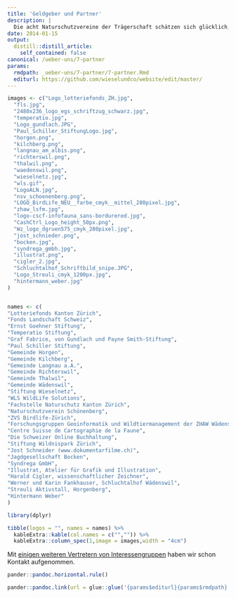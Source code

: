 ```yaml
---
title: 'Geldgeber und Partner'
description: |
  Die acht Naturschutzvereine der Trägerschaft schätzen sich glücklich, auf folgende Geldgeber und Partner zählen zu können: Fonds Landschaft Schweiz, Stiftung Wieselnetz, Fachstelle Naturschutz Kanton Zürich, ZVS/Birdlife-Zürich, Forschungsgruppe Geoinformatik der ZHAW Wädenswil, Forschungsgruppe Wildtiermanagement der ZHAW Wädenswil... Folgend vollständig aufgelistet: 
date: 2014-01-15
output:
  distill::distill_article:
    self_contained: false
canonical: /ueber-uns/7-partner
params:
  rmdpath: _ueber-uns/7-partner/7-partner.Rmd
  editurl: https://github.com/wieselundco/website/edit/master/
---
```


```r

images <- c("Logo_lotteriefonds_ZH.jpg",
  "fls.jpg",
  "2480x236_logo_egs_schriftzug_schwarz.jpg",
  "temperatio.jpg",
  "Logo_gundlach.JPG",
  "Paul_Schiller_StiftungLogo.jpg",
  "horgen.png",
  "kilchberg.png",
  "langnau_am_albis.png",
  "richterswil.png",
  "thalwil.png",
  "waedenswil.png",
  "wieselnetz.jpg",
  "wls.gif",
  "LogoALN.jpg",
  "nsv_schoenenberg.png",
  "LOGO_BirdLife_NEU__farbe_cmyk__mittel_280pixel.jpg",
  "zhaw_lsfm.jpg",
  "logo-cscf-infofauna_sans-bordurered.jpg",
  "CashCtrl_Logo_height_50px.png",
  "Wz_logo_dgruen575_cmyk_280pixel.jpg",
  "jost_schnieder.png",
  "bocken.jpg",
  "syndrega_gmbh.jpg",
  "illustrat.png",
  "cigler_2.jpg",
  "Schluchtalhof_Schriftbild_snipe.JPG",
  "Logo_Streuli_cmyk_1200px.jpg",
  "hintermann_weber.jpg"
)


names <- c(
"Lotteriefonds Kanton Zürich", 
"Fonds Landschaft Schweiz", 
"Ernst Goehner Stiftung", 
"Temperatio Stiftung", 
"Graf Fabrice, von Gundlach und Payne Smith-Stiftung", 
"Paul Schiller Stiftung", 
"Gemeinde Horgen", 
"Gemeinde Kilchberg", 
"Gemeinde Langnau a.A.", 
"Gemeinde Richterswil", 
"Gemeinde Thalwil", 
"Gemeinde Wädenswil", 
"Stiftung Wieselnetz", 
"WLS WildLife Solutions", 
"Fachstelle Naturschutz Kanton Zürich", 
"Naturschutzverein Schönenberg", 
"ZVS Birdlife-Zürich", 
"Forschungsgruppen Geoinformatik und Wildtiermanagement der ZHAW Wädenswil", 
"Centre Suisse de Cartographie de la Faune", 
"Die Schweizer Online Buchhaltung", 
"Stiftung Wildnispark Zürich", 
"Jost Schneider (www.dokumentarfilme.ch)",
"Jagdgesellschaft Bocken", 
"Syndrega GmbH", 
"Illustrat, Atelier für Grafik und Illustration", 
"Harald Cigler, wissenschaftlicher Zeichner", 
"Werner und Karin Fankhauser, Schluchtalhof Wädenswil", 
"Streuli Aktivstall, Horgenberg", 
"Hintermann Weber"
)

library(dplyr)

tibble(logos = "", names = names) %>%
  kableExtra::kable(col.names = c("","")) %>%
  kableExtra::column_spec(1,image = images,width = "4cm")

```

 

Mit [einigen weiteren Vertretern von
Interessengruppen](ueber-uns/23-organigramm) haben wir schon Kontakt
aufgenommen.

```r
pander::pandoc.horizontal.rule()

pander::pandoc.link(url = glue::glue('{params$editurl}{params$rmdpath}'),text = 'Artikel bearbeiten')
```

<!--http://wieselundco.ch/ueber-uns/7-partner-->
